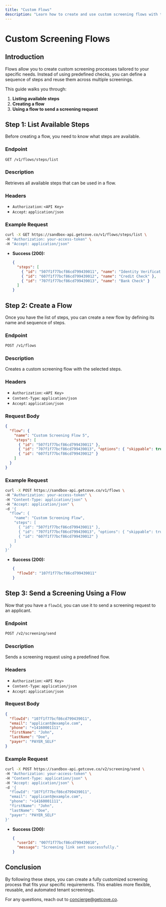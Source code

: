 ```yaml
---
title: "Custom Flows"
description: "Learn how to create and use custom screening flows with the Cove API."
---
```


# **Custom Screening Flows**

## **Introduction**

Flows allow you to create custom screening processes tailored to your specific needs. Instead of using predefined checks, you can define a sequence of steps and reuse them across multiple screenings.

This guide walks you through:
1. **Listing available steps**
2. **Creating a flow**
3. **Using a flow to send a screening request**

## **Step 1: List Available Steps**

Before creating a flow, you need to know what steps are available.

### **Endpoint**
```md
GET /v1/flows/steps/list
```

### **Description**
Retrieves all available steps that can be used in a flow.

### **Headers**
- `Authorization`: `<API Key>`
- `Accept`: `application/json`

### **Example Request**
```sh
curl -X GET https://sandbox-api.getcove.co/v1/flows/steps/list \
-H "Authorization: your-access-token" \
-H "Accept: application/json"
```

- **Success (200):**
  ```json
  {
    "steps": [
      { "id": "507f1f77bcf86cd799439011", "name": "Identity Verification" },
      { "id": "607f1f77bcf86cd799439012", "name": "Credit Check" },
      { "id": "707f1f77bcf86cd799439013", "name": "Bank Check" }
    ]
  }
  ```

## **Step 2: Create a Flow**

Once you have the list of steps, you can create a new flow by defining its name and sequence of steps.

### **Endpoint**
```md
POST /v1/flows
```

### **Description**
Creates a custom screening flow with the selected steps.

### **Headers**
- `Authorization`: `<API Key>`
- `Content-Type`: `application/json`
- `Accept`: `application/json`

### **Request Body**
```json
{
  "flow": {
    "name": "Custom Screening Flow 5",
    "steps": [
      { "id": "507f1f77bcf86cd799439011" },
      { "id": "707f1f77bcf86cd799439013", "options": { "skippable": true } },
      { "id": "607f1f77bcf86cd799439012" }
    ]
  }
}
```

### **Example Request**
```sh
curl -X POST https://sandbox-api.getcove.co/v1/flows \
-H "Authorization: your-access-token" \
-H "Content-Type: application/json" \
-H "Accept: application/json" \
-d '{
  "flow": {
    "name": "Custom Screening Flow",
    "steps": [
      { "id": "507f1f77bcf86cd799439011" },
      { "id": "707f1f77bcf86cd799439013", "options": { "skippable": true } },
      { "id": "607f1f77bcf86cd799439012" }
    ]
  }
}'
```

- **Success (200):**
  ```json
  {
    "flowId": "107f1f77bcf86cd799439011"
  }
  ```

## **Step 3: Send a Screening Using a Flow**

Now that you have a `flowId`, you can use it to send a screening request to an applicant.

### **Endpoint**
```md
POST /v2/screening/send
```

### **Description**
Sends a screening request using a predefined flow.

### **Headers**
- `Authorization`: `<API Key>`
- `Content-Type`: `application/json`
- `Accept`: `application/json`

### **Request Body**
```json
{
  "flowId": "107f1f77bcf86cd799439011",
  "email": "applicant@example.com",
  "phone": "+14160001111",
  "firstName": "John",
  "lastName": "Doe",
  "payer": "PAYER_SELF"
}
```

### **Example Request**
```sh
curl -X POST https://sandbox-api.getcove.co/v2/screening/send \
-H "Authorization: your-access-token" \
-H "Content-Type: application/json" \
-H "Accept: application/json" \
-d '{
  "flowId": "107f1f77bcf86cd799439011",
  "email": "applicant@example.com",
  "phone": "+14160001111",
  "firstName": "John",
  "lastName": "Doe",
  "payer": "PAYER_SELF"
}'
```

- **Success (200):**
  ```json
  {
    "userId": "007f1f77bcf86cd799439010",
    "message": "Screening link sent successfully."
  }
  ```

## **Conclusion**

By following these steps, you can create a fully customized screening process that fits your specific requirements. This enables more flexible, reusable, and automated tenant screenings.

For any questions, reach out to [concierge@getcove.co](mailto:concierge@getcove.co).

